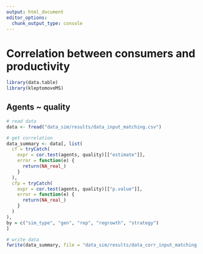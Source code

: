 ```yaml
---
output: html_document
editor_options:
  chunk_output_type: console
---
```


# Correlation between consumers and productivity

```r
library(data.table)
library(kleptomoveMS)
```

## Agents ~ quality

```r
# read data
data <- fread("data_sim/results/data_input_matching.csv")

# get correlation
data_summary <- data[, list(
  cf = tryCatch(
    expr = cor.test(agents, quality)[["estimate"]],
    error = function(e) {
      return(NA_real_)
    }
  ),
  cfp = tryCatch(
    expr = cor.test(agents, quality)[["p.value"]],
    error = function(e) {
      return(NA_real_)
    }
  )
),
by = c("sim_type", "gen", "rep", "regrowth", "strategy")
]

# write data
fwrite(data_summary, file = "data_sim/results/data_corr_input_matching.csv")
```

